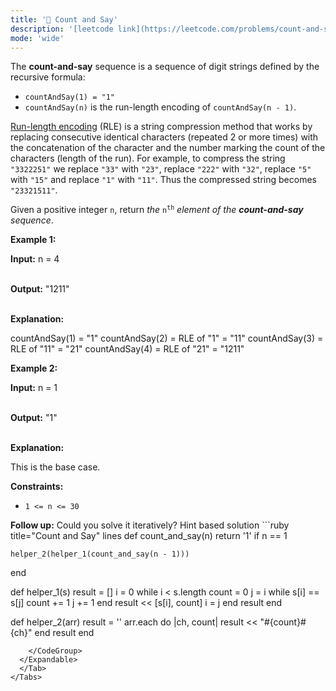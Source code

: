```yaml
---
title: '🧀 Count and Say'
description: '[leetcode link](https://leetcode.com/problems/count-and-say/description/)'
mode: 'wide'
---
```

<Tabs>
  <Tab title="Question" icon="circle-question" iconType="regular">
    <Card>
      <p>The <strong>count-and-say</strong> sequence is a sequence of digit strings defined by the recursive formula:</p>  <ul>  <li><code>countAndSay(1) = &quot;1&quot;</code></li>  <li><code>countAndSay(n)</code> is the run-length encoding of <code>countAndSay(n - 1)</code>.</li> </ul>  <p><a href="http://en.wikipedia.org/wiki/Run-length_encoding" target="_blank">Run-length encoding</a> (RLE) is a string compression method that works by replacing consecutive identical characters (repeated 2 or more times) with the concatenation of the character and the number marking the count of the characters (length of the run). For example, to compress the string <code>&quot;3322251&quot;</code> we replace <code>&quot;33&quot;</code> with <code>&quot;23&quot;</code>, replace <code>&quot;222&quot;</code> with <code>&quot;32&quot;</code>, replace <code>&quot;5&quot;</code> with <code>&quot;15&quot;</code> and replace <code>&quot;1&quot;</code> with <code>&quot;11&quot;</code>. Thus the compressed string becomes <code>&quot;23321511&quot;</code>.</p>  <p>Given a positive integer <code>n</code>, return <em>the </em><code>n<sup>th</sup></code><em> element of the <strong>count-and-say</strong> sequence</em>.</p>   <p><strong class="example">Example 1:</strong></p>  <div class="example-block"> <p><strong>Input:</strong> <span class="example-io">n = 4</span></p>  <p><br/> <strong>Output:</strong> <span class="example-io">&quot;1211&quot;</span></p>  <p><br/> <strong>Explanation:</strong></p>   countAndSay(1) = &quot;1&quot; countAndSay(2) = RLE of &quot;1&quot; = &quot;11&quot; countAndSay(3) = RLE of &quot;11&quot; = &quot;21&quot; countAndSay(4) = RLE of &quot;21&quot; = &quot;1211&quot;  </div>  <p><strong class="example">Example 2:</strong></p>  <div class="example-block"> <p><strong>Input:</strong> <span class="example-io">n = 1</span></p>  <p><br/> <strong>Output:</strong> <span class="example-io">&quot;1&quot;</span></p>  <p><br/> <strong>Explanation:</strong></p>  <p>This is the base case.</p> </div>   <p><strong>Constraints:</strong></p>  <ul>  <li><code>1 &lt;= n &lt;= 30</code></li> </ul>   <strong>Follow up:</strong> Could you solve it iteratively?
    </Card>
  </Tab>
  <Tab title="Solution" icon="lightbulb" iconType="regular" >
    <Card>
      Hint based solution
    </Card>
  <Expandable title="code">
    <CodeGroup dropdown>
```ruby title="Count and Say" lines
def count_and_say(n)
    return '1' if n == 1

    helper_2(helper_1(count_and_say(n - 1)))
end

def helper_1(s)
    result = []
    i = 0
    while i < s.length
        count = 0
        j = i
        while s[i] == s[j]
            count += 1
            j += 1
        end
        result << [s[i], count]
        i = j
    end
    result
end

def helper_2(arr)
    result = ''
    arr.each do |ch, count|
        result << "#{count}#{ch}"
    end
    result
end
```
    </CodeGroup>
  </Expandable>
  </Tab>
</Tabs>